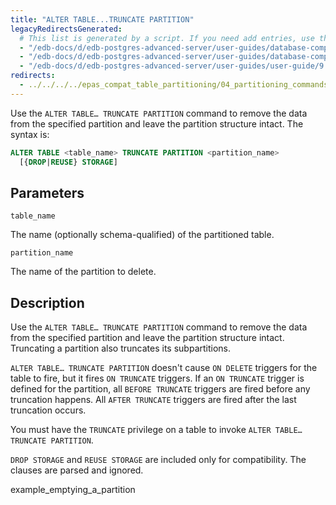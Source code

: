 ```yaml
---
title: "ALTER TABLE...TRUNCATE PARTITION"
legacyRedirectsGenerated:
  # This list is generated by a script. If you need add entries, use the `legacyRedirects` key.
  - "/edb-docs/d/edb-postgres-advanced-server/user-guides/database-compatibility-for-oracle-developers-guide/9.6/Database_Compatibility_for_Oracle_Developers_Guide_v9.6.1.116.html"
  - "/edb-docs/d/edb-postgres-advanced-server/user-guides/database-compatibility-for-oracle-developers-guide/9.5/Database_Compatibility_for_Oracle_Developers_Guide.1.341.html"
  - "/edb-docs/d/edb-postgres-advanced-server/user-guides/user-guide/9.5/EDB_Postgres_Enterprise_Guide.1.065.html"
redirects:
  - ../../../../epas_compat_table_partitioning/04_partitioning_commands_compatible_with_oracle_databases/16_alter_table_truncate_partition #generated for docs/epas/reorg-role-use-case-mode
---
```


<div id="alter_table_truncate_partition" class="registered_link"></div>

Use the `ALTER TABLE… TRUNCATE PARTITION` command to remove the data from the specified partition and leave the partition structure intact. The syntax is:

```sql
ALTER TABLE <table_name> TRUNCATE PARTITION <partition_name>
  [{DROP|REUSE} STORAGE]
```

## Parameters

`table_name`

 The name (optionally schema-qualified) of the partitioned table.

`partition_name`

 The name of the partition to delete.

## Description

Use the `ALTER TABLE… TRUNCATE PARTITION` command to remove the data from the specified partition and leave the partition structure intact. Truncating a partition also truncates its subpartitions.

`ALTER TABLE… TRUNCATE PARTITION` doesn't cause `ON DELETE` triggers for the table to fire, but it fires `ON TRUNCATE` triggers. If an `ON TRUNCATE` trigger is defined for the partition, all `BEFORE TRUNCATE` triggers are fired before any truncation happens. All `AFTER TRUNCATE` triggers are fired after the last truncation occurs.

You must have the `TRUNCATE` privilege on a table to invoke `ALTER TABLE… TRUNCATE PARTITION`.

`DROP STORAGE` and `REUSE STORAGE` are included only for compatibility. The clauses are parsed and ignored.

<div class="toctree" maxdepth="3">

example_emptying_a_partition

</div>
